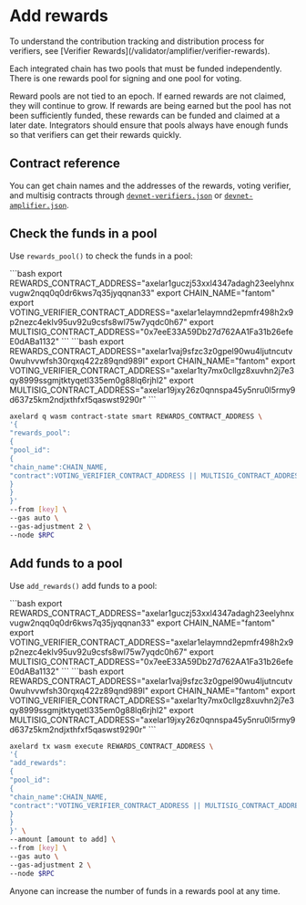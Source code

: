 # Add rewards


<Callout>
To understand the contribution tracking and distribution process for verifiers, see [Verifier Rewards](/validator/amplifier/verifier-rewards).
</Callout>

Each integrated chain has two pools that must be funded independently. There is one rewards pool for signing and one pool for voting.

Reward pools are not tied to an epoch. If earned rewards are not claimed, they will continue to grow. If rewards are being earned but the pool has not been sufficiently funded, these rewards can be funded and claimed at a later date. Integrators should ensure that pools always have enough funds so that verifiers can get their rewards quickly.

## Contract reference

You can get chain names and the addresses of the rewards, voting verifier, and multisig contracts through [`devnet-verifiers.json`](https://github.com/axelarnetwork/axelar-contract-deployments/blob/019d41f81b506d35fa89ffd9ebb3a02719563e09/axelar-chains-config/info/devnet-verifiers.json) or [`devnet-amplifier.json`](https://github.com/axelarnetwork/axelar-contract-deployments/blob/019d41f81b506d35fa89ffd9ebb3a02719563e09/axelar-chains-config/info/devnet-amplifier.json).

## Check the funds in a pool

Use `rewards_pool()` to check the funds in a pool:

<tabs>

<tab-item title="<code>devnet-verifiers</code>">
    ```bash
    export REWARDS_CONTRACT_ADDRESS="axelar1guczj53xxl4347adagh23eelyhnxvugw2nqq0q0dr6kws7q35jyqqnan33"
    export CHAIN_NAME="fantom"
    export VOTING_VERIFIER_CONTRACT_ADDRESS="axelar1elaymnd2epmfr498h2x9p2nezc4eklv95uv92u9csfs8wl75w7yqdc0h67"
    export MULTISIG_CONTRACT_ADDRESS="0x7eeE33A59Db27d762AA1Fa31b26efeE0dABa1132"
    ```
</tab-item>

<tab-item title="<code>devnet-amplifier</code>">
    ```bash
    export REWARDS_CONTRACT_ADDRESS="axelar1vaj9sfzc3z0gpel90wu4ljutncutv0wuhvvwfsh30rqxq422z89qnd989l"
    export CHAIN_NAME="fantom"
    export VOTING_VERIFIER_CONTRACT_ADDRESS="axelar1ty7mx0cllgz8xuvhn2j7e3qy8999ssgmjtktyqetl335em0g88lq6rjhl2"
    export MULTISIG_CONTRACT_ADDRESS="axelar19jxy26z0qnnspa45y5nru0l5rmy9d637z5km2ndjxthfxf5qaswst9290r"
    ```
</tab-item>

</tabs>

```bash
axelard q wasm contract-state smart REWARDS_CONTRACT_ADDRESS \
'{
"rewards_pool":
{
"pool_id":
{
"chain_name":CHAIN_NAME,
"contract":VOTING_VERIFIER_CONTRACT_ADDRESS || MULTISIG_CONTRACT_ADDRESS
}
}
}'
--from [key] \
--gas auto \
--gas-adjustment 2 \
--node $RPC
```

## Add funds to a pool

Use `add_rewards()` add funds to a pool:

<tabs>

<tab-item title="<code>devnet-verifiers</code>">
    ```bash
    export REWARDS_CONTRACT_ADDRESS="axelar1guczj53xxl4347adagh23eelyhnxvugw2nqq0q0dr6kws7q35jyqqnan33"
    export CHAIN_NAME="fantom"
    export VOTING_VERIFIER_CONTRACT_ADDRESS="axelar1elaymnd2epmfr498h2x9p2nezc4eklv95uv92u9csfs8wl75w7yqdc0h67"
    export MULTISIG_CONTRACT_ADDRESS="0x7eeE33A59Db27d762AA1Fa31b26efeE0dABa1132"
    ```
</tab-item>

<tab-item title="<code>devnet-amplifier</code>">
    ```bash
    export REWARDS_CONTRACT_ADDRESS="axelar1vaj9sfzc3z0gpel90wu4ljutncutv0wuhvvwfsh30rqxq422z89qnd989l"
    export CHAIN_NAME="fantom"
    export VOTING_VERIFIER_CONTRACT_ADDRESS="axelar1ty7mx0cllgz8xuvhn2j7e3qy8999ssgmjtktyqetl335em0g88lq6rjhl2"
    export MULTISIG_CONTRACT_ADDRESS="axelar19jxy26z0qnnspa45y5nru0l5rmy9d637z5km2ndjxthfxf5qaswst9290r"
    ```
</tab-item>

</tabs>

```bash
axelard tx wasm execute REWARDS_CONTRACT_ADDRESS \
'{
"add_rewards":
{
"pool_id":
{
"chain_name":CHAIN_NAME,
"contract":"VOTING_VERIFIER_CONTRACT_ADDRESS || MULTISIG_CONTRACT_ADDRESS
}
}
}' \
--amount [amount to add] \
--from [key] \
--gas auto \
--gas-adjustment 2 \
--node $RPC
```

Anyone can increase the number of funds in a rewards pool at any time.
